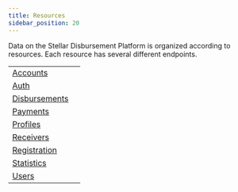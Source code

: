 ```yaml
---
title: Resources
sidebar_position: 20
---
```



Data on the Stellar Disbursement Platform is organized according to resources. Each resource has several different endpoints.

<MethodTable title="Resource Types">

| | |
| --------------------------------------------------- | --- |
| [Accounts](./accounts/index.mdx) | |
| [Auth](./auth/index.mdx) | |
| [Disbursements](./disbursements/index.mdx) | |
| [Payments](./payments/index.mdx) | |
| [Profiles](./profile/index.mdx) | |
| [Receivers](./receivers/index.mdx) | |
| [Registration](./registration/index.mdx) | |
| [Statistics](./statistics/index.mdx) | |
| [Users](./users/index.mdx) | |

</MethodTable>
